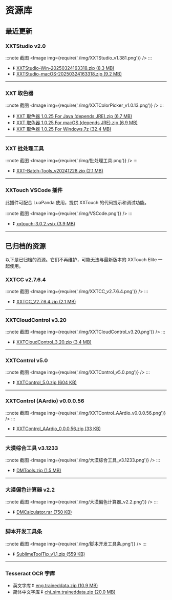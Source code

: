
# 资源库

## 最近更新

### XXTStudio v2.0

:::note 截图
<Image img={require('./img/XXTStudio_v1.381.png')} />
:::

- ⏬ [XXTStudio-Win-20250324163318\.zip \(8\.3 MB\)](https://cdn.82flex.com/assets/XXTStudio-Win-20250324163318.zip)
- ⏬ [XXTStudio-macOS-20250324163318\.zip \(9\.2 MB\)](https://cdn.82flex.com/assets/XXTStudio-macOS-20250324163318.zip)

----

### XXT 取色器

:::note 截图
<Image img={require('./img/XXTColorPicker_v1.0.13.png')} />
:::

- ⏬ [XXT 取色器 1\.0\.25 For Java \(depends JRE\)\.zip \(6\.7 MB\)](https://cdn.82flex.com/assets/XXT%20%E5%8F%96%E8%89%B2%E5%99%A8%201.0.25%20For%20Java%20%28depends%20JRE%29.zip)
- ⏬ [XXT 取色器 1\.0\.25 For macOS \(depends JRE\)\.zip \(6\.9 MB\)](https://cdn.82flex.com/assets/XXT%20%E5%8F%96%E8%89%B2%E5%99%A8%201.0.25%20For%20macOS%20%28depends%20JRE%29.zip)
- ⏬ [XXT 取色器 1\.0\.25 For Windows\.7z \(32\.4 MB\)](https://cdn.82flex.com/assets/XXT%20%E5%8F%96%E8%89%B2%E5%99%A8%201.0.25%20For%20Windows.7z)

----

### XXT 批处理工具

:::note 截图
<Image img={require('./img/批处理工具.png')} />
:::

- ⏬ [XXT\-Batch\-Tools\_v20241228\.zip \(2\.1 MB\)](https://cdn.82flex.com/assets/XXT-%E6%89%B9%E5%A4%84%E7%90%86%E5%B7%A5%E5%85%B7-20241228.zip)

----

### XXTouch VSCode 插件

此插件可配合 LuaPanda 使用，提供 XXTouch 的代码提示和调试功能。

:::note 截图
<Image img={require('./img/VSCode.png')} />
:::

- ⏬ [xxtouch\-3\.0\.2\.vsix \(3\.9 MB\)](https://cdn.82flex.com/assets/xxtouch-3.0.2.vsix)

----

## 已归档的资源

以下是已归档的资源。它们不再维护，可能无法与最新版本的 XXTouch Elite 一起使用。

### XXTCC v2.7.6.4

:::note 截图
<Image img={require('./img/XXTCC_v2.7.6.4.png')} />
:::

- ⏬ [XXTCC\_V2\.7\.6\.4\.zip \(2\.1 MB\)](https://cdn.82flex.com/ngdocs/assets/XXTCC_V2.7.6.4.zip)

----

### XXTCloudControl v3.20

:::note 截图
<Image img={require('./img/XXTCloudControl_v3.20.png')} />
:::

- ⏬ [XXTCloudControl\_3\.20\.zip \(3\.4 MB\)](https://cdn.82flex.com/assets/XXTCloudControl_3.20.zip)

----

### XXTControl v5.0

:::note 截图
<Image img={require('./img/XXTControl_v5.0.png')} />
:::

- ⏬ [XXTControl\_5\.0\.zip \(604 KB\)](https://cdn.82flex.com/assets/XXTControl_5.0.zip)

----

### XXTControl \(AArdio\) v0.0.0.56

:::note 截图
<Image img={require('./img/XXTControl_AArdio_v0.0.0.56.png')} />
:::

- ⏬ [XXTControl\_AArdio\_0\.0\.0\.56\.zip \(33 KB\)](https://cdn.82flex.com/assets/XXTControl_AArdio_0.0.0.56.zip)

----

### 大漠综合工具 v3.1233

:::note 截图
<Image img={require('./img/大漠综合工具_v3.1233.png')} />
:::

- ⏬ [DMTools\.zip \(1\.5 MB\)](https://cdn.82flex.com/assets/DMTools.zip)

----

### 大漠偏色计算器 v2.2

:::note 截图
<Image img={require('./img/大漠偏色计算器_v2.2.png')} />
:::

- ⏬ [DMCalculator\.rar \(750 KB\)](https://cdn.82flex.com/assets/DMCalculator.rar)

----

### 脚本开发工具条

:::note 截图
<Image img={require('./img/脚本开发工具条.png')} />
:::

- ⏬ [SublimeToolTip\_v1\.1\.zip \(559 KB\)](https://cdn.82flex.com/assets/%E8%84%9A%E6%9C%AC%E7%BC%96%E8%BE%91%E5%B7%A5%E5%85%B7%E6%9D%A1v1.1%20by%20%E9%98%BF%E6%B2%9B.zip)

----

### Tesseract OCR 字库

- 英文字库 ⏬ [eng\.traineddata\.zip \(10\.9 MB\)](https://cdn.82flex.com/assets/tessdata/eng.traineddata.zip)
- 简体中文字库 ⏬ [chi\_sim\.traineddata\.zip \(20\.0 MB\)](https://cdn.82flex.com/assets/tessdata/chi_sim.traineddata.zip)
